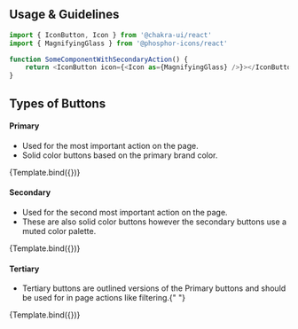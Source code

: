 

<Meta title="Atoms/Icon Buttons" component={IconButton} />


## Usage & Guidelines

```ts
import { IconButton, Icon } from '@chakra-ui/react'
import { MagnifyingGlass } from '@phosphor-icons/react'

function SomeComponentWithSecondaryAction() {
    return <IconButton icon={<Icon as={MagnifyingGlass} />}></IconButton>
}
```



## Types of Buttons

#### Primary

<ul>
  <li>Used for the most important action on the page.</li>
  <li>Solid color buttons based on the primary brand color. </li>
</ul>

<Canvas>
  <Story
    name="PrimaryIconButton"
    argTypes={buttonArgTypes}
    args={{
      variant: "primary",
      children: "IconButton",
      size: "md",
    }}
  >
    {Template.bind({})}
  </Story>
</Canvas>

#### Secondary

<ul>
  <li>Used for the second most important action on the page. </li>
  <li>
    These are also solid color buttons however the secondary buttons use a muted color palette.
  </li>
</ul>

<Canvas>
  <Story
    name="SecondaryIconButton"
    argTypes={buttonArgTypes}
    args={{
      variant: "secondary",
      children: "IconButton",
      size: "md",
    }}
  >
    {Template.bind({})}
  </Story>
</Canvas>

#### Tertiary

<ul>
  <li>
    Tertiary buttons are outlined versions of the Primary buttons and should be used for in page
    actions like filtering.{" "}
  </li>
</ul>

<Canvas>
  <Story
    name="TertiaryIconButton"
    argTypes={buttonArgTypes}
    args={{
      variant: "tertiary",
      children: "IconButton",
      size: "md",
    }}
  >
    {Template.bind({})}
  </Story>
</Canvas>